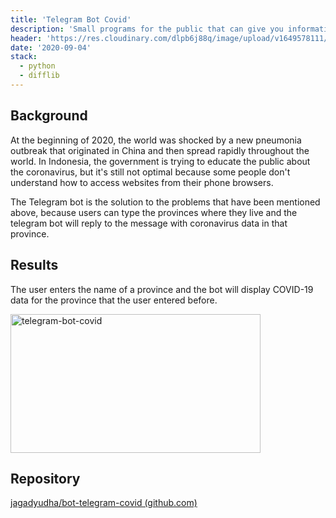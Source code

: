 ---
title: 'Telegram Bot Covid'
description: 'Small programs for the public that can give you information about COVID-19 in Indonesia.'
header: 'https://res.cloudinary.com/dlpb6j88q/image/upload/v1649578111/jagad.dev/projects/telegram-bot-covid/bot_telegram_covid_gzuzl6.jpg'
date: '2020-09-04'
stack:
  - python
  - difflib
---

## Background

At the beginning of 2020, the world was shocked by a new pneumonia outbreak that originated in China and then spread rapidly throughout the world. In Indonesia, the government is trying to educate the public about the coronavirus, but it's still not optimal because some people don't understand how to access websites from their phone browsers.

The Telegram bot is the solution to the problems that have been mentioned above, because users can type the provinces where they live and the telegram bot will reply to the message with coronavirus data in that province.

## Results

The user enters the name of a province and the bot will display COVID-19 data for the province that the user entered before.

<Image
  alt='telegram-bot-covid'
  src='https://res.cloudinary.com/dlpb6j88q/image/upload/v1649578108/jagad.dev/projects/telegram-bot-covid/result_xsxbgu.gif'
  width='400'
  height='222'
/>

## Repository

[jagadyudha/bot-telegram-covid (github.com)](https://github.com/jagadyudha/bot-telegram-covid)
